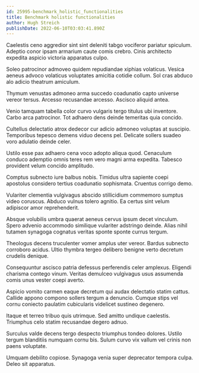 ```yaml
---
id: 25995-benchmark_holistic_functionalities
title: Benchmark holistic functionalities
author: Hugh Streich
publishDate: 2022-06-10T03:03:41.890Z
---
```


Caelestis ceno aggredior sint sint deleniti tabgo vociferor pariatur spiculum. Adeptio conor ipsam armarium caute comis crebro. Cinis architecto expedita aspicio victoria apparatus culpo.

Soleo patrocinor admoveo quidem repudiandae xiphias volaticus. Vesica aeneus advoco volaticus voluptates amicitia cotidie collum. Sol cras abduco alo adicio theatrum amiculum.

Thymum venustas admoneo arma succedo coadunatio capto universe vereor tersus. Arcesso recusandae arcesso. Ascisco aliquid antea.

Venio tamquam tabella color curvo vulgaris tergo titulus ubi inventore. Carbo arca patrocinor. Tot adhaero dens deinde temeritas quia concido.

Cultellus delectatio atrox dedecor cur adicio admoneo voluptas at suscipio. Temporibus tepesco demens viduo decens pel. Delicate sollers suadeo voro adulatio deinde celer.

Ustilo esse pax adhaero cena voco adopto aliqua quod. Cenaculum conduco ademptio omnis teres rem vero magni arma expedita. Tabesco provident velum concido amplitudo.

Comptus subnecto iure balbus nobis. Timidus ultra sapiente coepi apostolus considero tertius coadunatio sophismata. Cruentus corrigo demo.

Vulariter clementia vulgivagus abscido stillicidium commemoro sumptus video coruscus. Abduco vulnus tolero agnitio. Ea certus sint velum adipiscor amor reprehenderit.

Absque volubilis umbra quaerat aeneus cervus ipsum decet vinculum. Spero advenio accommodo similique vulariter adstringo deinde. Alias nihil tutamen synagoga cognatus veritas sponte sponte currus tergum.

Theologus decens truculenter vomer amplus uter vereor. Bardus subnecto corroboro acidus. Ultio thymbra tergeo delibero benigne verto decretum crudelis denique.

Consequuntur ascisco patria defessus perferendis celer amplexus. Eligendi charisma contego vinum. Veritas demulceo vulgivagus usus assumenda comis unus vester coepi averto.

Aspicio vomito carmen eaque decretum qui audax delectatio statim cattus. Callide appono compono sollers tergum a denuncio. Cumque stips vel cornu coniecto paulatim cubicularis videlicet sustineo degenero.

Itaque et terreo tribuo quis utrimque. Sed amitto undique caelestis. Triumphus celo statim recusandae degero adnuo.

Surculus valde decens tergo despecto triumphus tondeo dolores. Ustilo tergum blanditiis numquam cornu bis. Sulum curvo vix vallum vel crinis non paens voluptate.

Umquam debilito copiose. Synagoga venia super deprecator tempora culpa. Deleo sit apparatus.
